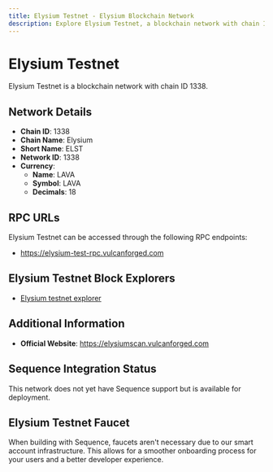 ```yaml
--- 
title: Elysium Testnet - Elysium Blockchain Network
description: Explore Elysium Testnet, a blockchain network with chain ID 1338. Learn about its native currency, LAVA, and how to interact with the network.
---
```


# Elysium Testnet

Elysium Testnet is a blockchain network with chain ID 1338.

## Network Details

- **Chain ID**: 1338
- **Chain Name**: Elysium
- **Short Name**: ELST
- **Network ID**: 1338
- **Currency**: 
  - **Name**: LAVA
  - **Symbol**: LAVA
  - **Decimals**: 18

## RPC URLs

Elysium Testnet can be accessed through the following RPC endpoints:

- https://elysium-test-rpc.vulcanforged.com

## Elysium Testnet Block Explorers

- [Elysium testnet explorer](https://elysium-explorer.vulcanforged.com)

## Additional Information

- **Official Website**: https://elysiumscan.vulcanforged.com

## Sequence Integration Status

This network does not yet have Sequence support but is available for deployment.

## Elysium Testnet Faucet

When building with Sequence, faucets aren't necessary due to our smart account infrastructure. This allows for a smoother onboarding process for your users and a better developer experience.
